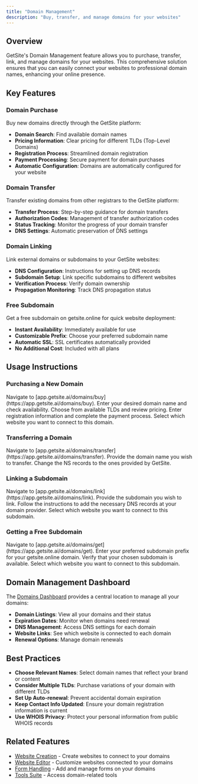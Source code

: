 ```yaml
---
title: "Domain Management"
description: "Buy, transfer, and manage domains for your websites"
---
```


## Overview

GetSite's Domain Management feature allows you to purchase, transfer, link, and manage domains for your websites. This comprehensive solution ensures that you can easily connect your websites to professional domain names, enhancing your online presence.

## Key Features

### Domain Purchase

Buy new domains directly through the GetSite platform:

- **Domain Search**: Find available domain names
- **Pricing Information**: Clear pricing for different TLDs (Top-Level Domains)
- **Registration Process**: Streamlined domain registration
- **Payment Processing**: Secure payment for domain purchases
- **Automatic Configuration**: Domains are automatically configured for your website

### Domain Transfer

Transfer existing domains from other registrars to the GetSite platform:

- **Transfer Process**: Step-by-step guidance for domain transfers
- **Authorization Codes**: Management of transfer authorization codes
- **Status Tracking**: Monitor the progress of your domain transfer
- **DNS Settings**: Automatic preservation of DNS settings

### Domain Linking

Link external domains or subdomains to your GetSite websites:

- **DNS Configuration**: Instructions for setting up DNS records
- **Subdomain Setup**: Link specific subdomains to different websites
- **Verification Process**: Verify domain ownership
- **Propagation Monitoring**: Track DNS propagation status

### Free Subdomain

Get a free subdomain on getsite.online for quick website deployment:

- **Instant Availability**: Immediately available for use
- **Customizable Prefix**: Choose your preferred subdomain name
- **Automatic SSL**: SSL certificates automatically provided
- **No Additional Cost**: Included with all plans

## Usage Instructions

### Purchasing a New Domain

<Steps>
  <Step title="Access Domain Purchase">
    Navigate to
    [app.getsite.ai/domains/buy](https://app.getsite.ai/domains/buy).
  </Step>
  <Step title="Search for Domain">
    Enter your desired domain name and check availability.
  </Step>
  <Step title="Select Domain Options">
    Choose from available TLDs and review pricing.
  </Step>
  <Step title="Complete Purchase">
    Enter registration information and complete the payment process.
  </Step>
  <Step title="Link to Website">
    Select which website you want to connect to this domain.
  </Step>
</Steps>

### Transferring a Domain

<Steps>
  <Step title="Access Domain Transfer">
    Navigate to
    [app.getsite.ai/domains/transfer](https://app.getsite.ai/domains/transfer).
  </Step>
  <Step title="Enter Domain Information">
    Provide the domain name you wish to transfer.
  </Step>
  <Step title="Change NS Records">
    Change the NS records to the ones provided by GetSite.
  </Step>
</Steps>

### Linking a Subdomain

<Steps>
  <Step title="Access Subdomain Linking">
    Navigate to
    [app.getsite.ai/domains/link](https://app.getsite.ai/domains/link).
  </Step>
  <Step title="Enter Subdomain Information">
    Provide the subdomain you wish to link.
  </Step>
  <Step title="Configure DNS">
    Follow the instructions to add the necessary DNS records at your domain
    provider.
  </Step>
  <Step title="Link to Website">
    Select which website you want to connect to this subdomain.
  </Step>
</Steps>

### Getting a Free Subdomain

<Steps>
  <Step title="Access Free Subdomain">
    Navigate to
    [app.getsite.ai/domains/get](https://app.getsite.ai/domains/get).
  </Step>
  <Step title="Choose Subdomain Name">
    Enter your preferred subdomain prefix for your getsite.online domain.
  </Step>
  <Step title="Check Availability">
    Verify that your chosen subdomain is available.
  </Step>
  <Step title="Link to Website">
    Select which website you want to connect to this subdomain.
  </Step>
</Steps>

## Domain Management Dashboard

The [Domains Dashboard](https://app.getsite.ai/domains) provides a central location to manage all your domains:

- **Domain Listings**: View all your domains and their status
- **Expiration Dates**: Monitor when domains need renewal
- **DNS Management**: Access DNS settings for each domain
- **Website Links**: See which website is connected to each domain
- **Renewal Options**: Manage domain renewals

## Best Practices

- **Choose Relevant Names**: Select domain names that reflect your brand or content
- **Consider Multiple TLDs**: Purchase variations of your domain with different TLDs
- **Set Up Auto-renewal**: Prevent accidental domain expiration
- **Keep Contact Info Updated**: Ensure your domain registration information is current
- **Use WHOIS Privacy**: Protect your personal information from public WHOIS records

## Related Features

- [Website Creation](/features/website-creation) - Create websites to connect to your domains
- [Website Editor](/features/website-editor) - Customize websites connected to your domains
- [Form Handling](/features/form-handling) - Add and manage forms on your domains
- [Tools Suite](/features/tools-suite) - Access domain-related tools
